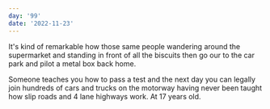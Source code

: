 ```yaml
---
day: '99'
date: '2022-11-23'
---
```


It's kind of remarkable how those same people wandering around the supermarket and standing in front of all the biscuits then go our to the car park and pilot a metal box back home.

Someone teaches you how to pass a test and the next day you can legally join hundreds of cars and trucks on the motorway having never been taught how slip roads and 4 lane highways work. At 17 years old.
